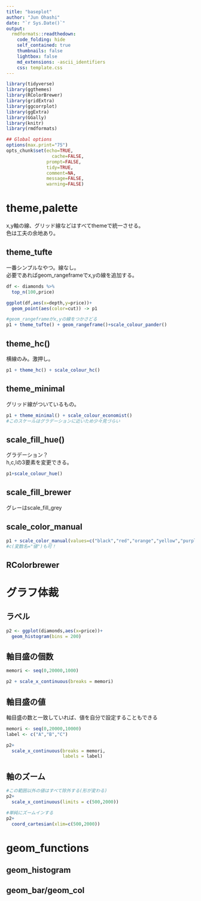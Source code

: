 ```yaml
---
title: "baseplot"
author: "Jun Ohashi"
date: "`r Sys.Date()`"
output:
  rmdformats::readthedown:
    code_folding: hide
    self_contained: true
    thumbnails: false
    lightbox: false
    md_extensions: -ascii_identifiers
    css: template.css
---
```


```r
library(tidyverse)
library(ggthemes)
library(RColorBrewer)
library(gridExtra)
library(ggcorrplot)
library(ggExtra)
library(GGally)
library(knitr)
library(rmdformats)

## Global options
options(max.print="75")
opts_chunk$set(echo=TRUE,
                 cache=FALSE,
               prompt=FALSE,
               tidy=TRUE,
               comment=NA,
               message=FALSE,
               warning=FALSE)
```


# theme,palette
x,y軸の線、グリッド線などはすべてthemeで統一させる。  
色は工夫の余地あり。

## theme_tufte
一番シンプルなやつ。線なし。  
必要であればgeom_rangeframeでx,yの線を追加する。
```r
df <- diamonds %>% 
  top_n(100,price)

ggplot(df,aes(x=depth,y=price))+
  geom_point(aes(color=cut)) -> p1

#geom_rangeframeがx,yの線をつかさどる
p1 + theme_tufte() + geom_rangeframe()+scale_colour_pander()

```

## theme_hc()
横線のみ。激押し。
```r
p1 + theme_hc() + scale_colour_hc()
```


## theme_minimal
グリッド線がついているもの。  
```r
p1 + theme_minimal() + scale_colour_economist()
#このスケールはグラデーションに近いため少々見づらい

```


## scale_fill_hue()
グラデーション？  
h,c,lの3要素を変更できる。
```r
p1+scale_colour_hue()
```

## scale_fill_brewer
グレーはscale_fill_grey

## scale_color_manual

```r
p1 + scale_color_manual(values=c("black","red","orange","yellow","purple"))
#c(変数名="値")も可！
```

## RColorbrewer

# グラフ体裁

## ラベル
```r
p2 <- ggplot(diamonds,aes(x=price))+
  geom_histogram(bins = 200)

```


## 軸目盛の個数
```r
memori <- seq(0,20000,1000)

p2 + scale_x_continuous(breaks = memori)

```

## 軸目盛の値
軸目盛の数と一致していれば、値を自分で設定することもできる
```r
memori <- seq(0,20000,10000)
label <- c("A","B","C")

p2+
  scale_x_continuous(breaks = memori,
                     labels = label)

```



## 軸のズーム
```r

#この範囲以外の値はすべて除外する(形が変わる)
p2+
  scale_x_continuous(limits = c(500,2000))

#単純にズームインする
p2+
  coord_cartesian(xlim=c(500,2000))
```



# geom_functions

## geom_histogram

## geom_bar/geom_col



#